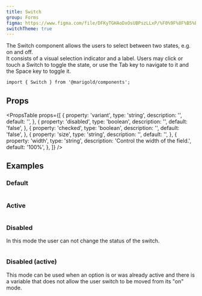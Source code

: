 ```yaml
---
title: Switch
group: Forms
figma: https://www.figma.com/file/DFKyTGHAoDxOsUBPszLLxP/%F0%9F%8F%B5%EF%B8%8FMarigold?node-id=2458%3A2254
switchTheme: true
---
```


The Switch component allows the users to select between two states, e.g. on and off.  
It consists of a visual selection indicator and a label. Users may click or touch a Switch to toggle the state, or use the Tab key to navigate to it and the Space key to toggle it.

<Preview>
  <Switch aria-label="demo-switch" />
</Preview>

```tsx
import { Switch } from '@marigold/components';
```

## Props

<PropsTable
  props={[
    {
      property: 'variant',
      type: 'string',
      description: '',
      default: '',
    },
    {
      property: 'disabled',
      type: 'boolean',
      description: '',
      default: 'false',
    },
    {
      property: 'checked',
      type: 'boolean',
      description: '',
      default: 'false',
    },
    {
      property: 'size',
      type: 'string',
      description: '',
      default: '',
    },
    {
      property: 'width',
      type: 'string',
      description: 'Control the width of the field.',
      default: '100%',
    },
  ]}
/>

## Examples

### Default

```tsx preview file=components/Switch/switch-basic.demo.tsx

```

### Active

```tsx preview file=components/Switch/switch-active.demo.tsx

```

### Disabled

In this mode the user can not change the status of the switch.

```tsx preview file=components/Switch/switch-disabled.demo.tsx

```

### Disabled (active)

This mode can be used when an option is or was already active and there is a variable that does not allow the user switch to be moved from its "on" mode.

```tsx preview file=components/Switch/switch-active-disabled.demo.tsx

```

